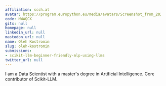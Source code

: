 ```yaml
---
affiliation: scch.at
avatar: https://program.europython.eu/media/avatars/Screenshot_from_2024-01-06_14-54-25_EhAyTJE.png
code: NWAQCX
gitx: null
homepage: null
linkedin_url: null
mastodon_url: null
name: Oleh Kostromin
slug: oleh-kostromin
submissions:
- scikit-llm-beginner-friendly-nlp-using-llms
twitter_url: null
---
```


I am a Data Scientist with a master's degree in Artificial Intelligence. Core contributor of Scikit-LLM.
